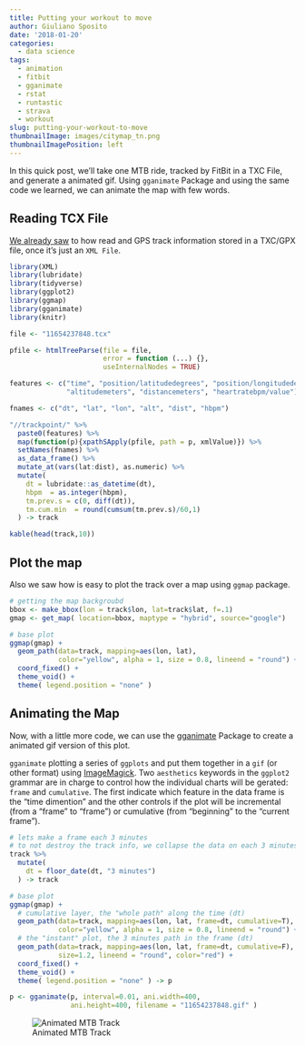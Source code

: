 ```yaml
---
title: Putting your workout to move
author: Giuliano Sposito
date: '2018-01-20'
categories:
  - data science
tags:
  - animation
  - fitbit
  - gganimate
  - rstat
  - runtastic
  - strava
  - workout
slug: putting-your-workout-to-move
thumbnailImage: images/citymap_tn.png
thumbnailImagePosition: left
---
```


In this quick post, we'll take one MTB ride, tracked by FitBit in a TXC File, and generate a animated gif. Using `gganimate` Package and using the same code we learned, we can animate the map with few words. 

<!--more-->

## Reading TCX File

[We already saw](/2018/01/ploting-your-mtb-track-with-r/) to how read and GPS track information stored in a TXC/GPX file, once it's just an `XML File`.

```r
library(XML)
library(lubridate)
library(tidyverse)
library(ggplot2)
library(ggmap)
library(gganimate)
library(knitr)

file <- "11654237848.tcx"

pfile <- htmlTreeParse(file = file,
                       error = function (...) {},
                       useInternalNodes = TRUE)

features <- c("time", "position/latitudedegrees", "position/longitudedegrees",
              "altitudemeters", "distancemeters", "heartratebpm/value")

fnames <- c("dt", "lat", "lon", "alt", "dist", "hbpm")

"//trackpoint/" %>%
  paste0(features) %>%
  map(function(p){xpathSApply(pfile, path = p, xmlValue)}) %>%
  setNames(fnames) %>%
  as_data_frame() %>% 
  mutate_at(vars(lat:dist), as.numeric) %>%
  mutate(
    dt = lubridate::as_datetime(dt),
    hbpm  = as.integer(hbpm),
    tm.prev.s = c(0, diff(dt)),
    tm.cum.min  = round(cumsum(tm.prev.s)/60,1)
  ) -> track

kable(head(track,10))
```

## Plot the map

Also we saw how is easy to plot the track over a map using `ggmap` package.

```r

# getting the map backgroubd 
bbox <- make_bbox(lon = track$lon, lat=track$lat, f=.1)
gmap <- get_map( location=bbox, maptype = "hybrid", source="google")

# base plot
ggmap(gmap) + 
  geom_path(data=track, mapping=aes(lon, lat),
            color="yellow", alpha = 1, size = 0.8, lineend = "round") +
  coord_fixed() +
  theme_void() +
  theme( legend.position = "none" )
```

## Animating the Map

Now, with a little more code, we can use the [gganimate](https://github.com/dgrtwo/gganimate) Package to create a animated gif version of this plot.

`gganimate` plotting a series of `ggplots` and put them together in a `gif` (or other format) using [ImageMagick](https://www.imagemagick.org/). Two `aesthetics` keywords in the `ggplot2` grammar are in charge to control how the individual charts will be gerated: `frame` and `cumulative`. The first indicate which feature in the data frame is the "time dimention" and the other controls if the plot will be incremental (from a "frame" to "frame") or cumulative (from "beginning" to the "current frame").

```r
# lets make a frame each 3 minutes
# to not destroy the track info, we collapse the data on each 3 minutes
track %>%
  mutate(
    dt = floor_date(dt, "3 minutes")
  ) -> track

# base plot
ggmap(gmap) + 
  # cumulative layer, the "whole path" along the time (dt)
  geom_path(data=track, mapping=aes(lon, lat, frame=dt, cumulative=T),
            color="yellow", alpha = 1, size = 0.8, lineend = "round") +
  # the "instant" plot, the 3 minutes path in the frame (dt)
  geom_path(data=track, mapping=aes(lon, lat, frame=dt, cumulative=F),
            size=1.2, lineend = "round", color="red") +
  coord_fixed() +
  theme_void() +
  theme( legend.position = "none" ) -> p

p <- gganimate(p, interval=0.01, ani.width=400,
               ani.height=400, filename = "11654237848.gif" )
```

![Animated MTB Track](/images/11654237848.gif)
